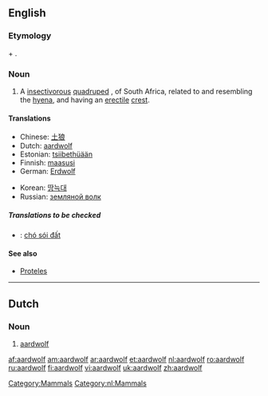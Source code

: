 {{wikisource1911Enc|Aard-wolf}}
==English==
{{wikipedia}}

===Etymology===
{{Af.}} {{term|aarde||earth}} + {{term|wolf||wolf}}.

===Noun===
{{en-noun|aardwolves}}

# {{zoology}} A [[insectivorous]] [[quadruped]] {{i|Proteles cristatus}}, of South Africa, related to and resembling the [[hyena]], and having an [[erectile]] [[crest]].

====Translations====
{{trans-top|''Proteles cristatus''}}
*Chinese: [[土狼]]
*Dutch: [[#Dutch|aardwolf]]
*Estonian: [[tsiibethüään]]
*Finnish: [[maasusi]]
*German: [[Erdwolf]]
{{trans-mid}}
*Korean: [[땅늑대]]
*Russian: [[земляной волк]]
{{trans-bottom}}
=====Translations to be checked=====
{{checktrans}}
*{{ttbc|Vietnamese}}: [[chó sói đất]]

====See also====
*[[Proteles]]

[[Category:Mammals]]

----

==Dutch==

===Noun===
{{nl-noun|g=m|aardwolven|aardwolfje}}

# [[#English|aardwolf]]

[[Category:nl:Mammals]]

[[af:aardwolf]]
[[am:aardwolf]]
[[ar:aardwolf]]
[[et:aardwolf]]
[[nl:aardwolf]]
[[ro:aardwolf]]
[[ru:aardwolf]]
[[fi:aardwolf]]
[[vi:aardwolf]]
[[uk:aardwolf]]
[[zh:aardwolf]]